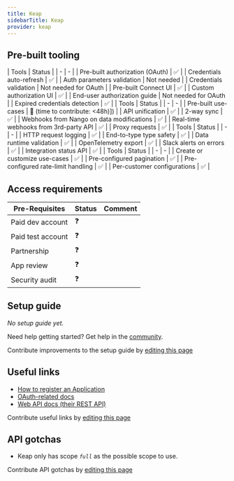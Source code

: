 ```yaml
---
title: Keap
sidebarTitle: Keap
provider: keap
---
```




<Overview />

## Pre-built tooling

<AccordionGroup>
<Accordion title="✅ Authorization">
| Tools | Status |
| - | - |
| Pre-built authorization (OAuth) | ✅ |
| Credentials auto-refresh | ✅ |
| Auth parameters validation | Not needed |
| Credentials validation | Not needed for OAuth |
| Pre-built Connect UI | ✅ |
| Custom authorization UI | ✅ |
| End-user authorization guide | Not needed for OAuth |
| Expired credentials detection | ✅ |
</Accordion>
<Accordion title="✅ Read & write data">
| Tools | Status |
| - | - |
| Pre-built use-cases | 🚫 (time to contribute: &lt;48h)]) |
| API unification | ✅ |
| 2-way sync | ✅ |
| Webhooks from Nango on data modifications | ✅ |
| Real-time webhooks from 3rd-party API | ✅ |
| Proxy requests | ✅ |
</Accordion>
<Accordion title="✅ Observability & data quality">
| Tools | Status |
| - | - |
| HTTP request logging | ✅ |
| End-to-type type safety | ✅ |
| Data runtime validation | ✅ |
| OpenTelemetry export | ✅ |
| Slack alerts on errors | ✅ |
| Integration status API | ✅ |
</Accordion>
<Accordion title="✅ Customization">
| Tools | Status |
| - | - |
| Create or customize use-cases | ✅ |
| Pre-configured pagination | ✅ |
| Pre-configured rate-limit handling | ✅ |
| Per-customer configurations | ✅ |
</Accordion>
</AccordionGroup>

<PreBuiltUseCases />

## Access requirements
| Pre-Requisites | Status | Comment|
| - | - | - |
| Paid dev account | ❓ |  |
| Paid test account | ❓ |  |
| Partnership | ❓ | |
| App review | ❓ |  |
| Security audit | ❓ | |


## Setup guide

_No setup guide yet._

<Tip>Need help getting started? Get help in the [community](https://nango.dev/slack).</Tip>

<Note>Contribute improvements to the setup guide by [editing this page](https://github.com/nangohq/nango/tree/master/docs-v2/integrations/all/keap.mdx)</Note>


## Useful links

-   [How to register an Application](https://keys.developer.keap.com/accounts/create?client_id=portal-nue1osvn10)
-   [OAuth-related docs](https://developer.infusionsoft.com/getting-started-oauth-keys/)
-   [Web API docs (their REST API)](https://developer.keap.com/docs/restv2/)

<Note>Contribute useful links by [editing this page](https://github.com/nangohq/nango/tree/master/docs-v2/integrations/all/keap.mdx)</Note>

## API gotchas

-   Keap only has scope _`full`_ as the possible scope to use.

<Note>Contribute API gotchas by [editing this page](https://github.com/nangohq/nango/tree/master/docs-v2/integrations/all/keap.mdx)</Note>
